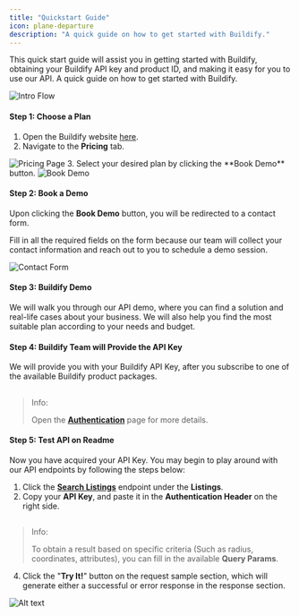 ```yaml
---
title: "Quickstart Guide"
icon: plane-departure
description: "A quick guide on how to get started with Buildify."
---
```

This quick start guide will assist you in getting started with Buildify, obtaining your Buildify API key and product ID, and making it easy for you to use our API. A quick guide on how to get started with Buildify.


<Frame>
  <img src="/images/reference/e82164f-intro_flow300x_3.png" alt="Intro Flow" />
</Frame>


#### Step 1: Choose a Plan

1. Open the Buildify website [here](https://www.getbuildify.com/).
2. Navigate to the **Pricing** tab.
<Frame >
     <img src="/images/reference/2f9f78e-pricingpage.png" alt="Pricing Page" />
   </Frame>
3. Select your desired plan by clicking the **Book Demo** button.
<Frame >
     <img src="/images/reference/3626574-bookademo.png" alt="Book Demo" />
   </Frame>

#### Step 2: Book a Demo

Upon clicking the **Book Demo** button, you will be redirected to a contact form.

Fill in all the required fields on the form because our team will collect your contact information and reach out to you to schedule a demo session.

<Frame>
     <img src="/images/reference/a3cf977-form.png" alt="Contact Form" />
   </Frame>

#### Step 3: Buildify Demo

We will walk you through our API demo, where you can find a solution and real-life cases about your business. We will also help you find the most suitable plan according to your needs and budget.

#### Step 4: Buildify Team will Provide the API Key

We will provide you with your Buildify API Key, after you subscribe to one of the available Buildify product packages.

> ## <Icon icon="book" />
>
> Info:
>
> Open the **[Authentication](/reference/authentication-1)** page for more details.

#### Step 5: Test API on Readme

Now you have acquired your API Key. You may begin to play around with our API endpoints by following the steps below:

1. Click the **[Search Listings](/reference/search-listings)** endpoint under the **Listings**.
2. Copy your **API Key**, and paste it in the **Authentication Header** on the right side.

> ## <Icon icon="book" />
>
> Info:
>
> To obtain a result based on specific criteria (Such as radius, coordinates, attributes), you can fill in the available **Query Params**.

4. Click the "**Try It!**" button on the request sample section, which will generate either a successful or error response in the response section.

![Alt text](https://drive.google.com/uc?export=view&id=1zfLYWWvUb4dclkCzYFddY4zGkDNego-W)
